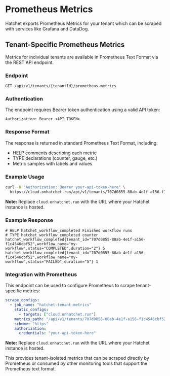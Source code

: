 # Prometheus Metrics

Hatchet exports Prometheus Metrics for your tenant which can be scraped with services like Grafana and DataDog.

## Tenant-Specific Prometheus Metrics

Metrics for individual tenants are available in Prometheus Text Format via the REST API endpoint.

### Endpoint

```
GET /api/v1/tenants/{tenantId}/prometheus-metrics
```

### Authentication

The endpoint requires Bearer token authentication using a valid API token:

```
Authorization: Bearer <API_TOKEN>
```

### Response Format

The response is returned in standard Prometheus Text Format, including:

- HELP comments describing each metric
- TYPE declarations (counter, gauge, etc.)
- Metric samples with labels and values

### Example Usage

```bash
curl -H "Authorization: Bearer your-api-token-here" \
  https://cloud.onhatchet.run/api/v1/tenants/707d0855-80ab-4e1f-a156-f1c4546cbf52/prometheus-metrics
```

**Note:** Replace `cloud.onhatchet.run` with the URL where your Hatchet instance is hosted.

### Example Response

```
# HELP hatchet_workflow_completed Finished workflow runs
# TYPE hatchet_workflow_completed counter
hatchet_workflow_completed{tenant_id="707d0855-80ab-4e1f-a156-f1c4546cbf52",workflow_name="my-workflow",status="COMPLETED",duration="2"} 5
hatchet_workflow_completed{tenant_id="707d0855-80ab-4e1f-a156-f1c4546cbf52",workflow_name="my-workflow",status="FAILED",duration="5"} 1
```

### Integration with Prometheus

This endpoint can be used to configure Prometheus to scrape tenant-specific metrics:

```yaml
scrape_configs:
  - job_name: "hatchet-tenant-metrics"
    static_configs:
      - targets: ["cloud.onhatchet.run"]
    metrics_path: "/api/v1/tenants/707d0855-80ab-4e1f-a156-f1c4546cbf52/prometheus-metrics"
    scheme: "https"
    authorization:
      credentials: "your-api-token-here"
```

**Note:** Replace `cloud.onhatchet.run` with the URL where your Hatchet instance is hosted.

This provides tenant-isolated metrics that can be scraped directly by Prometheus or consumed by other monitoring tools that support the Prometheus text format.
